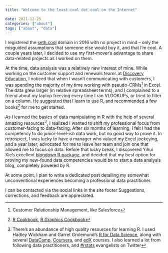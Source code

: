 ```yaml
---
title: "Welcome to the least-cool dot-cool on the Internet"

date: 2021-12-25
categories: ["about"]
tags: ["about", "data"]
---
```


I registered the [seth.cool](https://seth.cool) domain in 2016 with no project in mind -- only the misguided assumptions that someone else would buy it, and that I'm cool. A couple years later, I decided to use my first-mover's advantage to share data-related projects as I worked on them.

At the time, data analysis was a relatively new interest of mine. While working on the customer support and renewals teams at [Discovery Education](http://discoveryeducation.com), I noticed that when I wasn't communicating with customers, I was spending the majority of my time working with pseudo-CRMs[^1] in Excel. The data grew larger (in relative spreadsheet terms), and I complained to a friend about my laptop freezing every time I ran VLOOKUPs, or tried to filter on a column. He suggested that I learn to use R, and recommended a few books[^2] for me to get started.

[^1]: Customer Relationship Management, like Salesforce

[^2]: [R Cookbook](http://shop.oreilly.com/product/9780596809164.do), [R Graphics Cookbook](http://shop.oreilly.com/product/0636920023135.do)

As I learned the basics of data manipulating in R with the help of several amazing resources[^3], I realized I wanted to shift my professional focus from customer-facing to data-facing. After six months of learning, I felt I had the competency to do junior-level*-ish* data work, but no good way to prove it. In retrospect, I was lucky to have a manager who valued my Excel jockeying, and a year later, advocated for me to leave her team and join one that allowed me to focus on data. Before that lucky break, I discovered Yihui Xie's excellent [blogdown R package](https://cran.rstudio.com/web/packages/blogdown/index.html), and decided that my best option for proving my new-found data competencies would be to start a data analysis blog, completely powered by R.

[^3]: There's an abundance of high quality resources for learning R. I used Hadley Wickham and Garret Grolemund's [R for Data Science](http://r4ds.had.co.nz/index.html), along with several [DataCamp](http://datacamp.com), [Coursera](http://coursera.com), and [edX](http://edx.org) courses. I also learned a lot from following data practitioners, and [#rstats](https://twitter.com/search?q=%23rstats) evangelists on Twitter

At some point, I plan to write a dedicated post detailing my somewhat unconventional experiences becoming a professional data practitioner.

I can be contacted via the social links in the site footer Suggestions, corrections, and feedback are appreciated.
